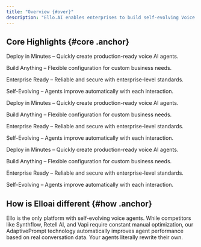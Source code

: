 ```yaml
---
title: "Overview {#over}"
description: "Ello.AI enables enterprises to build self-evolving Voice AI agents that are deployable in minutes, customizable, enterprise-ready, and continuously improving. Designed for scalability and integration across workflows. Ello.AI enables enterprises to build self-evolving Voice AI agents that are deployable in minutes, customizable, enterprise-ready, and continuously improving. Designed for scalability and integration across workflows. Ello.AI enables enterprises to build self-evolving Voice AI agents that are deployable in minutes, customizable, enterprise-ready, and continuously improving. Designed for scalability and integration across workflows. Ello.AI enables enterprises to build self-evolving Voice AI agents that are deployable in minutes, customizable, enterprise-ready, and continuously improving. Designed for scalability and integration across workflows. Ello.AI enables enterprises to build self-evolving Voice AI agents that are deployable in minutes, customizable, enterprise-ready, and continuously improving. Designed for scalability and integration across workflows."
---
```


## Core Highlights {#core .anchor}

Deploy in Minutes – Quickly create production-ready voice AI agents.

Build Anything – Flexible configuration for custom business needs.

Enterprise Ready – Reliable and secure with enterprise-level standards.

Self-Evolving – Agents improve automatically with each interaction.

Deploy in Minutes – Quickly create production-ready voice AI agents.

Build Anything – Flexible configuration for custom business needs.

Enterprise Ready – Reliable and secure with enterprise-level standards.

Self-Evolving – Agents improve automatically with each interaction.

Deploy in Minutes – Quickly create production-ready voice AI agents.

Build Anything – Flexible configuration for custom business needs.

Enterprise Ready – Reliable and secure with enterprise-level standards.

Self-Evolving – Agents improve automatically with each interaction.

## How is Elloai different {#how .anchor}

Ello is the only platform with self-evolving voice agents. While competitors like Synthflow, Retell AI, and Vapi require constant manual optimization, our AdaptivePrompt technology automatically improves agent performance based on real conversation data. Your agents literally rewrite their own.